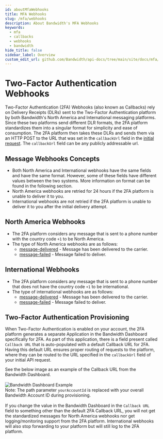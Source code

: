 ```yaml
---
id: aboutMfaWebhooks
title: MFA Webhooks
slug: /mfa/webhooks
description: About Bandwidth's MFA Webhooks
keywords:
  - mfa
  - callbacks
  - webhooks
  - bandwidth
hide_title: false
sidebar_label: Overview
custom_edit_url: github.com/Bandwidth/api-docs/tree/main/site/docs/mfa/webhooks/about.mdx
---
```

# Two-Factor Authentication Webhooks
Two-Factor Authentication (2FA) Webhooks (also known as Callbacks) rely on Delivery Receipts (DLRs) sent to the Two-Factor Authentication platform by both Bandwidth's North America and International messaging platforms. Since these two platforms send different DLR formats, the 2FA platform standardizes them into a singular format for simplicity and ease of consumption. The 2FA platform then takes these DLRs and sends them via an HTTP POST to the URL that was set in the `callbackUrl` field in the [initial request](/docs/messaging/quickStart.mdx#configuring-callback-urls/). The `callbackUrl` field can be any publicly addressable url.

## Message Webhooks Concepts
- Both North America and International webhooks have the same fields and have the same format. However, some of these fields have different values between the two systems. More information on format can be found in the following section.
- North America webhooks are retried for 24 hours if the 2FA platform is unable to deliver it to you.
- International webhooks are not retried if the 2FA platform is unable to deliver it to you after the initial delivery attempt.

## North America Webhooks
- The 2FA platform considers any message that is sent to a phone number with the country code `+1` to be North America.
- The type of North America webhooks are as follows:
  - [message-delivered](/docs/mfa/webhooks/north-america/message-delivered/) - Message has been delivered to the carrier.
  - [message-failed](/docs/mfa/webhooks/north-america/message-failed/) - Message failed to deliver.

## International Webhooks
- The 2FA platform considers any message that is sent to a phone number that does not have the country code `+1` to be international.
- The type of international webhooks are as follows:
  - [message-delivered](/docs/mfa/webhooks/international/message-delivered/) - Message has been delivered to the carrier.
  - [message-failed](/docs/mfa/webhooks/international/message-failed/) - Message failed to deliver.

## Two-Factor Authentication Provisioning
When Two-Factor Authentication is enabled on your account, the 2FA platform generates a separate Application in the Bandwidth Dashboard specifically for 2FA. As part of this application, there is a field present called `Callback URL` that is auto-populated with a default Callback URL for 2FA. Having this default URL ensures proper routing of requests to the platform, where they can be routed to the URL specified in the `callbackUrl` field of your initial API request.

See the below image as an example of the Callback URL from the Bandwidth Dashboard.<br/>
<br/>
![Bandwidth Dashboard Example](@site/static/img/docs-diagrams/mfa/mfa-callback-url-example.png)
<br/>
Note: The path parameter `yourAccountId` is replaced with your overall Bandwidth Account ID during provisioning.
<br/>
<br/>
If you change the value in the Bandwidth Dashboard in the `Callback URL` field to something other than the default 2FA Callback URL, you will not get the standardized messages for North America webhooks nor get logging/monitoring support from the 2FA platform. International webhooks will also stop forwarding to your platform but will still log to the 2FA platform.
<br/>
